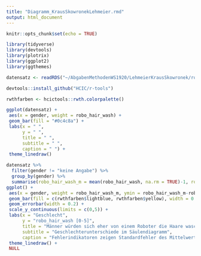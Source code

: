 ```yaml
---
title: "Diagramm_KrausSkowronekLehmeier.rmd"
output: html_document
---
```


```r
knitr::opts_chunk$set(echo = TRUE)

library(tidyverse)
library(devtools)
library(plotrix)
library(ggplot2)
library(ggthemes)

datensatz <- readRDS("~/AbgabenMethodenWS1920/LehmeierKrausSkowronek/robo_pflege.rds")

devtools::install_github("HCIC/r-tools")

rwthfarben <- hcictools::rwth.colorpalette()
```


```r
ggplot(datensatz) +
 aes(x = gender, weight = robo_hair_wash) +
 geom_bar(fill = "#0c4c8a") +
 labs(x = " ", 
      y = " ", 
      title = " ", 
      subtitle = " ", 
      caption = " ") +
 theme_linedraw()

datensatz %>% 
  filter(gender != "keine Angabe") %>% 
  group_by(gender) %>% 
  summarise(robo_hair_wash_m = mean(robo_hair_wash, na.rm = TRUE)-1, robo_hair_wash_sem = std.error(robo_hair_wash)) %>% 
ggplot() +
 aes(x = gender, weight = robo_hair_wash_m, ymin = robo_hair_wash_m-robo_hair_wash_sem, ymax = robo_hair_wash_m+robo_hair_wash_sem, fill = gender) +
 geom_bar(fill = c(rwthfarben$lightblue, rwthfarben$yellow), width = 0.4) + 
 geom_errorbar(width = 0.2) + 
 scale_y_continuous(limits = c(0,5)) +
 labs(x = "Geschlecht", 
      y = "robo_hair_wash [0-5]", 
      title = "Männer würden sich eher von einem Roboter die Haare waschen lassen", 
      subtitle = "Geschlechterunterschiede im Säulendiagramm", 
      caption = "Fehlerindikatoren zeigen Standardfehler des Mittelwerts.") +
 theme_linedraw() +
 NULL
```






